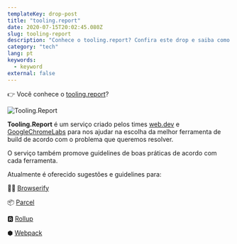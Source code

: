 ```yaml
---
templateKey: drop-post
title: "tooling.report"
date: 2020-07-15T20:02:45.080Z
slug: tooling-report
description: "Conhece o tooling.report? Confira este drop e saiba como o serviço pode ajudar você na escolha entre Webpack, Rollup, Parcel e Browserify."
category: "tech"
lang: pt
keywords:
  - keyword
external: false
---
```



<Drop>

👉 Você conhece o [tooling.report](https://tooling.report)?

![Tooling.Report](https://user-images.githubusercontent.com/1680157/87510877-bf71b080-c64a-11ea-9f20-67073c177345.png)

**Tooling.Report** é um serviço criado pelos times [web.dev](https://web.dev) e [GoogleChromeLabs](https://github.com/GoogleChromeLabs) para nos ajudar na escolha da melhor ferramenta de build de acordo com o problema que queremos resolver.

O serviço também promove guidelines de boas práticas de acordo com cada ferramenta.

Atualmente é oferecido sugestões e guidelines para:

🧙‍♀️ [Browserify](https://browserify.org)

📦 [Parcel](https://parceljs.org)

🆁 [Rollup](https://rollupjs.org)

⬢ [Webpack](https://webpack.js.org)

</Drop>
